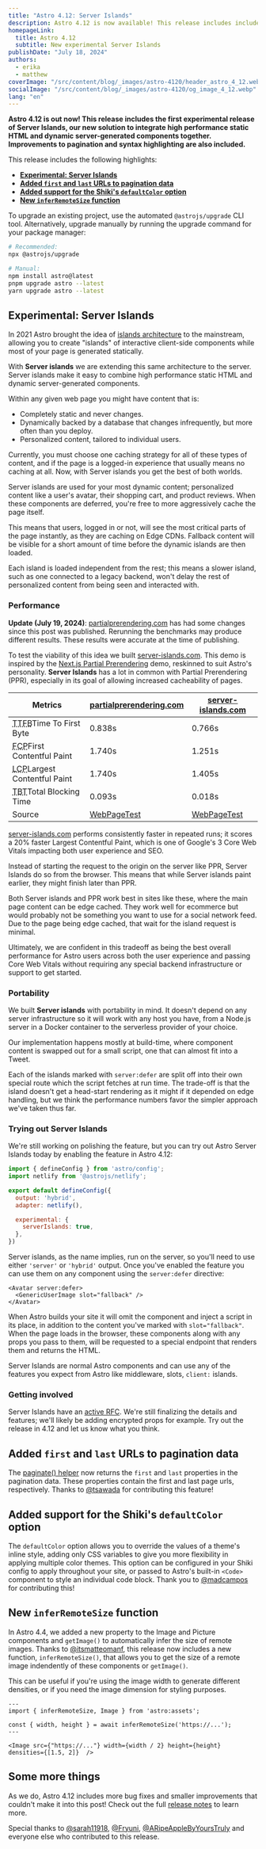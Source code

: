 ```yaml
---
title: "Astro 4.12: Server Islands"
description: Astro 4.12 is now available! This release includes includes the first experimental release of Server Islands, improvements to pagination and syntax highlighting, and more.
homepageLink:
  title: Astro 4.12
  subtitle: New experimental Server Islands
publishDate: "July 18, 2024"
authors:
  - erika
  - matthew
coverImage: "/src/content/blog/_images/astro-4120/header_astro_4_12.webp"
socialImage: "/src/content/blog/_images/astro-4120/og_image_4_12.webp"
lang: "en"
---
```



**Astro 4.12 is out now! This release includes the first experimental release of Server Islands, our new solution to integrate high performance static HTML and dynamic server-generated components together. Improvements to pagination and syntax highlighting are also included.**

This release includes the following highlights:

- [**Experimental: Server Islands**](#experimental-server-islands)
- [**Added `first` and `last` URLs to pagination data**](#added-first-and-last-urls-to-pagination-data)
- [**Added support for the Shiki's `defaultColor` option**](#added-support-for-the-shikis-defaultcolor-option)
- [**New `inferRemoteSize` function**](#new-inferremotesize-function)

To upgrade an existing project, use the automated `@astrojs/upgrade` CLI tool. Alternatively, upgrade manually by running the upgrade command for your package manager:

```sh
# Recommended:
npx @astrojs/upgrade

# Manual:
npm install astro@latest
pnpm upgrade astro --latest
yarn upgrade astro --latest
```

## Experimental: Server Islands

In 2021 Astro brought the idea of [islands architecture](https://astro.build/blog/introducing-astro/) to the mainstream, allowing you to create "islands" of interactive client-side components while most of your page is generated statically.

With **Server islands** we are extending this same architecture to the server. Server islands make it easy to combine high performance static HTML and dynamic server-generated components.

Within any given web page you might have content that is:

- Completely static and never changes.
- Dynamically backed by a database that changes infrequently, but more often than you deploy.
- Personalized content, tailored to individual users.

Currently, you must choose one caching strategy for all of these types of content, and if the page is a logged-in experience that usually means no caching at all. Now, with Server islands you get the best of both worlds.

<BlogContentImage src={islandDiag} alt="A diagram showing the server island population parts of the page from the server." />

Server islands are used for your most dynamic content; personalized content like a user's avatar, their shopping cart, and product reviews. When these components are deferred, you're free to more aggressively cache the page itself.

This means that users, logged in or not, will see the most critical parts of the page instantly, as they are caching on Edge CDNs. Fallback content will be visible for a short amount of time before the dynamic islands are then loaded.

Each island is loaded independent from the rest; this means a slower island, such as one connected to a legacy backend, won't delay the rest of personalized content from being seen and interacted with.

### Performance

<Note>**Update (July 19, 2024)**: [partialprerendering.com](https://www.partialprerendering.com/) has had some changes since this post was published. Rerunning the benchmarks may produce different results. These results were accurate at the time of publishing.</Note>

To test the viability of this idea we built [server-islands.com](https://server-islands.com/). This demo is inspired by the [Next.js Partial Prerendering](https://www.partialprerendering.com/) demo, reskinned to suit Astro's personality. **Server Islands** has a lot in common with Partial Prerendering (PPR), especially in its goal of allowing increased cacheability of pages.

| <span class="whitespace-nowrap">Metrics</span>                                                                                                 | <a href="https://partialprerendering.com/">partialprerendering.com</a>                                                 | <a href="https://server-islands.com/">server-islands.com</a>                                                       |
| ---------------------------------------------------------------------------------------------------------------------------------------------- | -------------------------------------------------------------------- | -------------------------------------------------------------------- |
| <abbr class="sm:hidden no-underline" title="Time To First Byte">TTFB</abbr><span class="hidden sm:inline">Time To First Byte</span>            | 0.838s                                                               | 0.766s                                                               |
| <abbr class="sm:hidden no-underline" title="First Contentful Paint">FCP</abbr><span class="hidden sm:inline">First Contentful Paint</span>     | 1.740s                                                               | 1.251s                                                               |
| <abbr class="sm:hidden no-underline" title="Largest Contentful Paint">LCP</abbr><span class="hidden sm:inline">Largest Contentful Paint</span> | 1.740s                                                               | 1.405s                                                               |
| <abbr class="sm:hidden no-underline" title="Total Blocking Time">TBT</abbr><span class="hidden sm:inline">Total Blocking Time</span>           | 0.093s                                                               | 0.018s                                                               |
| Source                                                                                                                                         | [WebPageTest](https://www.webpagetest.org/result/240715_BiDc15_G7W/) | [WebPageTest](https://www.webpagetest.org/result/240716_AiDc6D_D1N/) |

[server-islands.com](https://server-islands.com) performs consistently faster in repeated runs; it scores a 20% faster Largest Contentful Paint, which is one of Google's 3 Core Web Vitals impacting both user experience and SEO.

Instead of starting the request to the origin on the server like PPR, Server Islands do so from the browser. This means that while Server islands paint earlier, they might finish later than PPR.

Both Server islands and PPR work best in sites like these, where the main page content can be edge cached. They work well for ecommerce but would probably not be something you want to use for a social network feed. Due to the page being edge cached, that wait for the island request is minimal.

Ultimately, we are confident in this tradeoff as being the best overall performance for Astro users across both the user experience and passing Core Web Vitals without requiring any special backend infrastructure or support to get started.

### Portability

We built **Server islands** with portability in mind. It doesn't depend on any server infrastructure so it will work with any host you have, from a Node.js server in a Docker container to the serverless provider of your choice.

Our implementation happens mostly at build-time, where component content is swapped out for a small script, one that can almost fit into a Tweet.

Each of the islands marked with `server:defer` are split off into their own special route which the script fetches at run time. The trade-off is that the island doesn't get a head-start rendering as it might if it depended on edge handling, but we think the performance numbers favor the simpler approach we've taken thus far.

### Trying out Server Islands

We're still working on polishing the feature, but you can try out Astro Server Islands today by enabling the feature in Astro 4.12:

```js
import { defineConfig } from 'astro/config';
import netlify from '@astrojs/netlify';

export default defineConfig({
  output: 'hybrid',
  adapter: netlify(),

  experimental: {
    serverIslands: true,
  },
})
```

Server islands, as the name implies, run on the server, so you'll need to use either `'server'` or `'hybrid'` output. Once you've enabled the feature you can use them on any component using the `server:defer` directive:

```astro
<Avatar server:defer>
  <GenericUserImage slot="fallback" />
</Avatar>
```

When Astro builds your site it will omit the component and inject a script in its place, in addition to the content you've marked with `slot="fallback"`. When the page loads in the browser, these components along with any props you pass to them, will be requested to a special endpoint that renders them and returns the HTML.

Server Islands are normal Astro components and can use any of the features you expect from Astro like middleware, slots, `client:` islands.

### Getting involved

Server Islands have an [active RFC](https://github.com/withastro/roadmap/pull/963). We're still finalizing the details and features; we'll likely be adding encrypted props for example. Try out the release in 4.12 and let us know what you think.

## Added `first` and `last` URLs to pagination data

The [paginate() helper](https://docs.astro.build/en/reference/api-reference/#paginate) now returns the `first` and `last` properties in the pagination data. These properties contain the first and last page urls, respectively. Thanks to [@tsawada](https://github.com/tsawada) for contributing this feature!

## Added support for the Shiki's `defaultColor` option

The `defaultColor` option allows you to override the values of a theme's inline style, adding only CSS variables to give you more flexibility in applying multiple color themes. This option can be configured in your Shiki config to apply throughout your site, or passed to Astro's built-in `<Code>` component to style an individual code block. Thank you to [@madcampos](https://github.com/madcampos) for contributing this!

## New `inferRemoteSize` function

In Astro 4.4, we added a new property to the Image and Picture components and `getImage()` to automatically infer the size of remote images. Thanks to [@itsmatteomanf](https://github.com/itsmatteomanf), this release now includes a new  function, `inferRemoteSize()`, that allows you to get the size of a remote image indendently of these components or `getImage()`.

This can be useful if you're using the image width to generate different densities, or if you need the image dimension for styling purposes.

```astro
---
import { inferRemoteSize, Image } from 'astro:assets';

const { width, height } = await inferRemoteSize('https://...');
---

<Image src={"https://..."} width={width / 2} height={height} densities={[1.5, 2]}  />
```

## Some more things

As we do, Astro 4.12 includes more bug fixes and smaller improvements that couldn't make it into this post! Check out the full [release notes](https://github.com/withastro/astro/blob/refs/heads/main/packages/astro/CHANGELOG.md#4120) to learn more.

Special thanks to [@sarah11918](https://github.com/sarah11918), [@Fryuni](https://github.com/Fryuni), [@ARipeAppleByYoursTruly](https://github.com/ARipeAppleByYoursTruly) and everyone else who contributed to this release.
